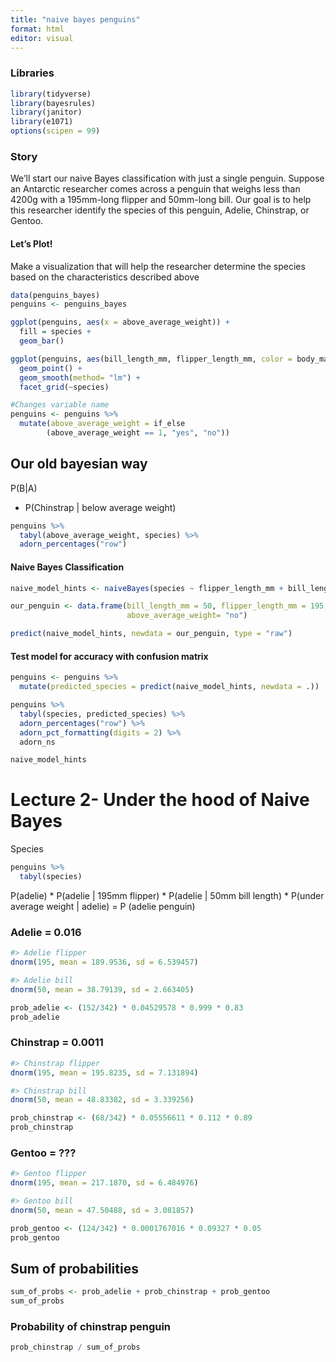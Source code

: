 ```yaml
---
title: "naive bayes penguins"
format: html
editor: visual
---
```


### Libraries

```r
library(tidyverse)
library(bayesrules)
library(janitor)
library(e1071)
options(scipen = 99)
```

### Story

We’ll start our naive Bayes classification with just a single penguin. Suppose an Antarctic researcher comes across a penguin that weighs less than 4200g with a 195mm-long flipper and 50mm-long bill. Our goal is to help this researcher identify the species of this penguin, Adelie, Chinstrap, or Gentoo.

#### Let's Plot!

Make a visualization that will help the researcher determine the species based on the characteristics described above

```r
data(penguins_bayes)
penguins <- penguins_bayes
```

```r
ggplot(penguins, aes(x = above_average_weight)) +
  fill = species +
  geom_bar()
```

```r
ggplot(penguins, aes(bill_length_mm, flipper_length_mm, color = body_mass_g)) +
  geom_point() +
  geom_smooth(method= "lm") +
  facet_grid(~species)
```

```r
#Changes variable name
penguins <- penguins %>%
  mutate(above_average_weight = if_else
        (above_average_weight == 1, "yes", "no"))
```

## Our old bayesian way

P(B\|A)

-   P(Chinstrap \| below average weight)

```r
penguins %>%
  tabyl(above_average_weight, species) %>%
  adorn_percentages("row")
```

#### Naive Bayes Classification

```r
naive_model_hints <- naiveBayes(species ~ flipper_length_mm + bill_length_mm + above_average_weight, data = penguins)
```

```r
our_penguin <- data.frame(bill_length_mm = 50, flipper_length_mm = 195, 
                          above_average_weight= "no")
```

```r
predict(naive_model_hints, newdata = our_penguin, type = "raw")
```

#### Test model for accuracy with confusion matrix

```r
penguins <- penguins %>%
  mutate(predicted_species = predict(naive_model_hints, newdata = .))
```

```r
penguins %>% 
  tabyl(species, predicted_species) %>%
  adorn_percentages("row") %>%
  adorn_pct_formatting(digits = 2) %>%
  adorn_ns
```

```r
naive_model_hints
```

# Lecture 2- Under the hood of Naive Bayes

Species

```r
penguins %>%
  tabyl(species)
```

P(adelie) \* P(adelie \| 195mm flipper) \* P(adelie \| 50mm bill length) \* P(under average weight \| adelie) = P (adelie penguin)

### Adelie = 0.016

```r
#> Adelie flipper
dnorm(195, mean = 189.9536, sd = 6.539457)
```

```r
#> Adelie bill
dnorm(50, mean = 38.79139, sd = 2.663405)
```

```r
prob_adelie <- (152/342) * 0.04529578 * 0.999 * 0.83
prob_adelie
```

### Chinstrap = 0.0011

```r
#> Chinstrap flipper
dnorm(195, mean = 195.8235, sd = 7.131894)
```

```r
#> Chinstrap bill
dnorm(50, mean = 48.83382, sd = 3.339256)
```

```r
prob_chinstrap <- (68/342) * 0.05556611 * 0.112 * 0.89
prob_chinstrap
```

### Gentoo = ???

```r
#> Gentoo flipper
dnorm(195, mean = 217.1870, sd = 6.484976)
```

```r
#> Gentoo bill
dnorm(50, mean = 47.50488, sd = 3.081857)
```

```r
prob_gentoo <- (124/342) * 0.0001767016 * 0.09327 * 0.05
prob_gentoo
```

## Sum of probabilities

```r
sum_of_probs <- prob_adelie + prob_chinstrap + prob_gentoo
sum_of_probs
```

### Probability of chinstrap penguin

```r
prob_chinstrap / sum_of_probs
```
